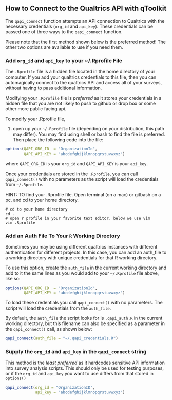 ## How to Connect to the Qualtrics API with qToolkit

The `qapi_connect` function attempts an API connection to Qualtrics with the 
necessary credentials (`org_id` and `api_key`). These credentials can be passed 
one of three ways to the `qapi_connect` function.

Please note that the first method shown below is the preferred method! The other 
two options are available to use if you need them.

### Add `org_id` and `api_key` to your ~/.Rprofile File

The `.Rprofile` file is a hidden file located in the home directory of your 
computer. If you add your qualtrics credentials to this file, then you can 
automagically connect to the qualtrics API and access all of your surveys, 
without having to pass additional information.

Modifying your `.Rprofile` file is *preferred* as it stores your credentials in a 
hidden file that you are not likely to push to github or drop box or some other 
more public facing api. 

To modify your .Rprofile file, 

1. open up your `~/.Rprofile` file (depending on your distribution, this path may differ). You may find using shell or bash to find the file is preferred. Then place the following code
into the file:

```r
options(QAPI_ORG_ID  = "OrganizationId",
        QAPI_API_KEY = "abcdefghijklmnopqrstuvwxyz")
```

where `QAPI_ORG_ID` is your `org_id` and `QAPI_API_KEY` is your `api_key`.

Once your credentials are stored in the `.Rprofile`, you can call  `qapi_connect()` 
with no parameters as the script will load the credentials from `~/.Rprofile`.

HINT:
TO find your .Rprofile file. Open terminal (on a mac) or gitbash on a pc. and cd
to your home directory.

```shell
# cd to your home directory
cd . 
# open r profile in your favorite text editor. below we use vim
vim .Rprofile 

```

### Add an Auth File To Your `R` Working Directory
 
Sometimes you may be using different qualtrics instances with different authentication
for different projects. In this case, you can add an auth_file to a working directory 
with unique credentials for that R working directory. 

To use this option, create the `auth_file` in the current working directory and 
add to it the same lines as you would add to your `~/.Rprofile` file above, like so:

```r
options(QAPI_ORG_ID  = "OrganizationId",
        QAPI_API_KEY = "abcdefghijklmnopqrstuvwxyz")
```

To load these credentials you call `qapi_connect()` with no parameters. The script 
will load the credentials from the `auth_file`.

By default, the `auth_file` the script looks for is `.qapi_auth.R` in the current 
working directory, but this filename can also be specified as a parameter in the 
`qapi_connect()` call, as shown below:

```r
qapi_connect(auth_file = "~/.qapi_credentials.R")
```

### Supply the `org_id` and `api_key` in the `qapi_connect` string

This method is the *least preferred* as it hardcodes sensitive API information 
into survey analysis scripts. This should only be used for testing purposes, 
or if the `org_id` and `api_key` you want to use differs from that stored in `options()`

```r
qapi_connect(org_id = "OrganizationID",
             api_key = "abcdefghijklmnopqrstuvwxyz")

```
